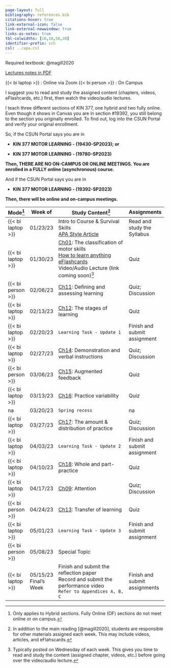 ```yaml
---
page-layout: full
bibliography: references.bib
citations-hover: true
link-external-icon: false
link-external-newwindow: true
links-as-notes: true
tbl-colwidths: [10,10,50,30]
identifier-prefix: sch
csl: ../apa.csl
---
```


Required textbook: @magill2020

[Lectures notes in PDF](https://mycsunemail-my.sharepoint.com/:f:/g/personal/ovande_furtado_csun_edu/Ev6ETvvCJWBKjDvloNKf4eUBh_daD-cgTZsITXFjmVaJwA?e=xEtHUv)

{{< bi laptop >}} : Online via Zoom {{< bi person >}} : On Campus

::: callout-important
I suggest you to read and study the assigned content (chapters, videos, eFlashcards, etc.) first, then watch the video/audio lectures.
:::

::: callout-warning
I teach three different sections of KIN 377, one hybrid and two fully online. Even though it shows in Canvas you are in section #19392, you still belong to the section you originally enrolled. To find out, log into the CSUN Portal and verify your original enrollment.

So, if the CSUN Portal says you are in 

-   **KIN 377 MOTOR LEARNING - (19430-SP2023); or**

-   **KIN 377 MOTOR LEARNING - (19780-SP2023)**

**Then, THERE ARE NO ON-CAMPUS OR ONLINE MEETINGS. You are enrolled in a FULLY online (asynchronous) course.**

And if the CSUN Portal says you are in

-   **KIN 377 MOTOR LEARNING - (19392-SP2023)**

**Then, there will be online and on-campus meetings.**
:::

+-------------------+--------------+-------------------------------------------------------------------------------------------------------------------------------------------------------------------------------------+-------------------------------+
| Mode[^1]          | Week of      | Study Content[^2]                                                                                                                                                                   | Assignments                   |
+===================+==============+=====================================================================================================================================================================================+===============================+
| {{< bi laptop >}} | 01/23/23     | Intro to Course & Survival Skills\                                                                                                                                                  | Read and study the Syllabus   |
|                   |              | [APA Style Article](https://drfurtado.github.io/site/blog/posts/apa-citation-basics/)                                                                                               |                               |
+-------------------+--------------+-------------------------------------------------------------------------------------------------------------------------------------------------------------------------------------+-------------------------------+
| {{< bi laptop >}} | 01/30/23     | [Ch01](https://mycsunemail-my.sharepoint.com/:f:/g/personal/ovande_furtado_csun_edu/Ev6ETvvCJWBKjDvloNKf4eUBh_daD-cgTZsITXFjmVaJwA?e=xEtHUv): The classification of motor skills\   | Quiz                          |
|                   |              | [How to learn anything](https://youtu.be/5MgBikgcWnY)\                                                                                                                              |                               |
|                   |              | [eFlashcards](https://quizlet.com/_zs84k?x=1jqt&i=dj5)\                                                                                                                             |                               |
|                   |              | Video/Audio Lecture (link coming soon)[^3]                                                                                                                                          |                               |
+-------------------+--------------+-------------------------------------------------------------------------------------------------------------------------------------------------------------------------------------+-------------------------------+
| {{< bi person >}} | 02/06/23     | [Ch11](https://mycsunemail-my.sharepoint.com/:f:/g/personal/ovande_furtado_csun_edu/Ev6ETvvCJWBKjDvloNKf4eUBh_daD-cgTZsITXFjmVaJwA?e=xEtHUv): Defining and assessing learning       | Quiz; Discussion              |
+-------------------+--------------+-------------------------------------------------------------------------------------------------------------------------------------------------------------------------------------+-------------------------------+
| {{< bi laptop >}} | 02/13/23     | [Ch12](https://mycsunemail-my.sharepoint.com/:f:/g/personal/ovande_furtado_csun_edu/Ev6ETvvCJWBKjDvloNKf4eUBh_daD-cgTZsITXFjmVaJwA?e=xEtHUv): The stages of learning                | Quiz                          |
+-------------------+--------------+-------------------------------------------------------------------------------------------------------------------------------------------------------------------------------------+-------------------------------+
| {{< bi laptop >}} | 02/20/23     | `Learning Task - Update 1`                                                                                                                                                          | Finish and submit assignment  |
+-------------------+--------------+-------------------------------------------------------------------------------------------------------------------------------------------------------------------------------------+-------------------------------+
| {{< bi laptop >}} | 02/27/23     | [Ch14](https://mycsunemail-my.sharepoint.com/:f:/g/personal/ovande_furtado_csun_edu/Ev6ETvvCJWBKjDvloNKf4eUBh_daD-cgTZsITXFjmVaJwA?e=xEtHUv): Demonstration and verbal instructions | Quiz; Discussion              |
+-------------------+--------------+-------------------------------------------------------------------------------------------------------------------------------------------------------------------------------------+-------------------------------+
| {{< bi person >}} | 03/06/23     | [Ch15](https://mycsunemail-my.sharepoint.com/:f:/g/personal/ovande_furtado_csun_edu/Ev6ETvvCJWBKjDvloNKf4eUBh_daD-cgTZsITXFjmVaJwA?e=xEtHUv): Augmented feedback                    | Quiz                          |
+-------------------+--------------+-------------------------------------------------------------------------------------------------------------------------------------------------------------------------------------+-------------------------------+
| {{< bi laptop >}} | 03/13/23     | [Ch16](https://mycsunemail-my.sharepoint.com/:f:/g/personal/ovande_furtado_csun_edu/Ev6ETvvCJWBKjDvloNKf4eUBh_daD-cgTZsITXFjmVaJwA?e=xEtHUv): Practice variability                  | Quiz                          |
+-------------------+--------------+-------------------------------------------------------------------------------------------------------------------------------------------------------------------------------------+-------------------------------+
| na                | 03/20/23     | `Spring recess`                                                                                                                                                                     | na                            |
+-------------------+--------------+-------------------------------------------------------------------------------------------------------------------------------------------------------------------------------------+-------------------------------+
| {{< bi laptop >}} | 03/27/23     | [Ch17](https://mycsunemail-my.sharepoint.com/:f:/g/personal/ovande_furtado_csun_edu/Ev6ETvvCJWBKjDvloNKf4eUBh_daD-cgTZsITXFjmVaJwA?e=xEtHUv): The amount & distribution of practice | Quiz; Discussion              |
+-------------------+--------------+-------------------------------------------------------------------------------------------------------------------------------------------------------------------------------------+-------------------------------+
| {{< bi laptop >}} | 04/03/23     | `Learning Task - Update 2`                                                                                                                                                          | Finish and submit assignment  |
+-------------------+--------------+-------------------------------------------------------------------------------------------------------------------------------------------------------------------------------------+-------------------------------+
| {{< bi laptop >}} | 04/10/23     | [Ch18](https://mycsunemail-my.sharepoint.com/:f:/g/personal/ovande_furtado_csun_edu/Ev6ETvvCJWBKjDvloNKf4eUBh_daD-cgTZsITXFjmVaJwA?e=xEtHUv): Whole and part-practice               | Quiz                          |
+-------------------+--------------+-------------------------------------------------------------------------------------------------------------------------------------------------------------------------------------+-------------------------------+
| {{< bi laptop >}} | 04/17/23     | [Ch09](https://mycsunemail-my.sharepoint.com/:f:/g/personal/ovande_furtado_csun_edu/Ev6ETvvCJWBKjDvloNKf4eUBh_daD-cgTZsITXFjmVaJwA?e=xEtHUv): Attention                             | Quiz; Discussion              |
+-------------------+--------------+-------------------------------------------------------------------------------------------------------------------------------------------------------------------------------------+-------------------------------+
| {{< bi person >}} | 04/24/23     | [Ch13](https://mycsunemail-my.sharepoint.com/:f:/g/personal/ovande_furtado_csun_edu/Ev6ETvvCJWBKjDvloNKf4eUBh_daD-cgTZsITXFjmVaJwA?e=xEtHUv): Transfer of learning                  | Quiz                          |
+-------------------+--------------+-------------------------------------------------------------------------------------------------------------------------------------------------------------------------------------+-------------------------------+
| {{< bi laptop >}} | 05/01/23     | `Learning Task - Update 3`                                                                                                                                                          | Finish and submit assignment  |
+-------------------+--------------+-------------------------------------------------------------------------------------------------------------------------------------------------------------------------------------+-------------------------------+
| {{< bi person >}} | 05/08/23     | Special Topic                                                                                                                                                                       |                               |
+-------------------+--------------+-------------------------------------------------------------------------------------------------------------------------------------------------------------------------------------+-------------------------------+
| {{< bi laptop >}} | 05/15/23\    | Finish and submit the reflection paper\                                                                                                                                             | Finish and submit assignments |
|                   | Final's Week | Record and submit the performance video\                                                                                                                                            |                               |
|                   |              | `Refer to Appendices A, B, C`                                                                                                                                                       |                               |
+-------------------+--------------+-------------------------------------------------------------------------------------------------------------------------------------------------------------------------------------+-------------------------------+

[^1]: Only applies to Hybrid sections. Fully Online (OF) sections do not meet online or on campus.

[^2]: In addition to the main reading [@magill2020], students are responsible for other materials assigned each week. This may include videos, articles, and eFlahscards.

[^3]: Typically posted on Wednesday of each week. This gives you time to read and study the content (assigned chapter, videos, etc.) before going over the video/audio lecture.
